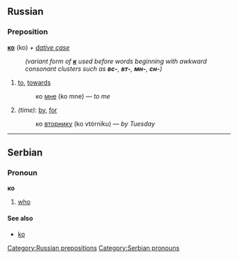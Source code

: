 ==Russian==
[[Category:Russian prepositions]]
===Preposition===
'''[[к|ко]]''' (ko) ''+ [[dative case]]''

:''(variant form of '''[[к]]''' used before words beginning with awkward consonant clusters such as '''''вс-''''', '''''вт-''''', '''''мн-''''', '''''сн-''''')''
# [[to]], [[towards]]
#:ко [[я|мне]] (ko mne) — ''to me''
#''(time)'': [[by]], [[for]]
#:ко [[вторник|вторнику]] (ko vtórniku) — ''by Tuesday''

----

==Serbian==
===Pronoun===
'''ко'''
#[[who]]
====See also====
*[[ko]]
[[Category:Serbian pronouns]]